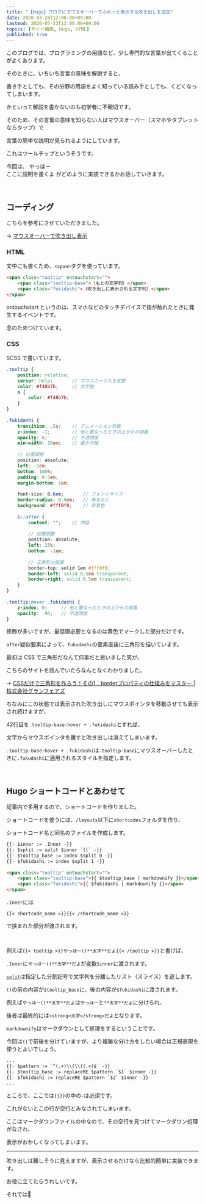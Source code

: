 ```yaml
---
title: "【Hugo】ブログにマウスオーバーでふわっと表示する吹き出しを追加"
date: 2020-03-26T12:00:00+09:00
lastmod: 2020-05-23T12:00:00+09:00
topics: [サイト構築, Hugo, HTML]
published: true
---
```


このブログでは、プログラミングの用語など、少し専門的な言葉が出てくることがよくあります。

そのときに、いちいち言葉の意味を解説すると、

書き手としても、その分野の用語をよく知っている読み手としても、くどくなってしまいます。

かといって解説を書かないのも初学者に不親切です。

そのため、その言葉の意味を知らない人はマウスオーバー（スマホやタブレットならタップ）で

<!--more-->

言葉の簡単な説明が見られるようにしています。

これはツールチップというそうです。

今回は、
<tltp label="こういうもの">やっほー<br/>ここに説明を書くよ</tltp>
がどのように実装できるかお話していきます。

<br/>

## コーディング

こちらを参考にさせていただきました。

→ [マウスオーバーで吹き出し表示](https://webparts.cman.jp/balloon/over/)

### HTML

文中にも書くため、`<span>`タグを使っています。

```html
<span class="tooltip" ontouchstart="">
    <span class="tooltip-base">（もとの文字列）</span>
    <span class="fukidashi">（吹き出しに表示される文字列）</span>
</span>
```

ontouchstart というのは、スマホなどのタッチデバイスで指が触れたときに発生するイベントです。

念のためつけています。

### CSS

SCSS で書いています。

```scss hl_lines=2,17,28,31,36-38,44
.tooltip {
    position: relative;
    cursor: help;       // マウスカーソルを変更
    color: #f48b7b;     // 文字色
    a {
        color: #f48b7b;
    }
}
　
.fukidashi {
    transition: .5s;    // アニメーション秒数
    z-index: -1;        // 他と重なったときの上からの順番
    opacity: 0;         // 不透明度
    min-width: 10em;    // 最小の幅
　
    // 位置調整
    position: absolute;
    left: -1em;
    bottom: 100%;
    padding: 0.5em;
    margin-bottom: 1em;
　
    font-size: 0.6em;       // フォントサイズ
    border-radius: 0.6em;   // 角を丸く
    background: #fff0f0;    // 背景色
　
    &::after {
        content: "";    // 内容
　
        // 位置調整
        position: absolute;
        left: 25%;
        bottom: -1em;
　
        // 三角形の描画
        border-top: solid 1em #fff0f0;
        border-left: solid 0.5em transparent;
        border-right: solid 0.5em transparent;
    }
}
　
.tooltip:hover .fukidashi {
    z-index: 0;     // 他と重なったときの上からの順番
    opacity: .96;   // 不透明度
}
```

修飾が多いですが、最低限必要となるのは黄色でマークした部分だけです。

`after`疑似要素によって、`fukudashi`の要素直後に三角形を描いています。

最初は CSS で三角形だなんて何事だと思いました笑が、

こちらのサイトを読んでいたらなんとなくわかりました。

→ [CSSだけで三角形を作ろう！その1：borderプロパティの仕組みをマスター | 株式会社グランフェアズ](https://www.granfairs.com/blog/staff/make-triangle-with-css)

ちなみにこの状態では表示された吹き出しにマウスポインタを移動させても表示され続けますが、

42行目を`.tooltip-base:hover + .fukidashi`とすれば、

文字からマウスポインタを離すと吹き出しは消えてしまいます。

`.tooltip-base:hover + .fukidashi`は`.tooltip-base`にマウスオーバーしたときに`.fukudashi`に適用されるスタイルを指定します。

<relpos link="add-sidebar" />

<br/>

## Hugo ショートコードとあわせて

記事内で多用するので、ショートコードを作りました。

ショートコードを使うには、`/layouts`以下に`shortcodes`フォルダを作り、

ショートコード名と同名のファイルを作成します。

```html name=/layouts/shortcodes/tooltip.html
{{- $inner := .Inner -}}
{{- $split := split $inner `((` -}}
{{- $tooltip_base := index $split 0 -}}
{{- $fukidashi := index $split 1 -}}
　
<span class="tooltip" ontouchstart="">
    <span class="tooltip-base">{{ $tooltip_base | markdownify }}</span>
    <span class="fukidashi">{{ $fukidashi | markdownify }}</span>
</span>
```

`.Inner`には

`{{< shortcode_name >}}{{< /shortcode_name >}}`

で挟まれた部分が渡されます。

<br/>

例えば`{{< tooltip >}}やっほー((**太字**だよ{{< /tooltip >}}`と書けば、

`.Inner`に`やっほー((**太字**だよ`が変数`$inner`に渡されます。

[`split`](https://gohugo.io/functions/split/)は指定した分割記号で文字列を分離したリスト（スライス）を返します。

`((`の前の内容が`$tooltip_base`に、後の内容が`$fukidashi`に渡されます。

例えば`やっほー((**太字**だよ`は`やっほー`と`**太字**だよ`に分けられ、

後者は最終的には`<strong>太字</strong>だよ`となります。

`markdownify`はマークダウンとして処理をするということです。

今回は`((`で前後を分けていますが、より複雑な分け方をしたい場合は正規表現を使うとよいでしょう。

```html name=tooltip.html
...
{{- $pattern := `^(.+)\\(\\((.+)$` -}}
{{- $tooltip_base := replaceRE $pattern `$1` $inner -}}
{{- $fukidashi := replaceRE $pattern `$2` $inner -}}
...
```

ところで、ここでは`{{}}`の中の`-`は必須です。

これがないとこの行が空行とみなされてしまいます。

ここはマークダウンファイルの中なので、その空行を見つけてマークダウン処理がなされ、

表示がおかしくなってしまいます。

<relpos link="hugo-shortcode" />

---

吹き出しは難しそうに見えますが、表示させるだけなら比較的簡単に実装できます。

お役に立てたらうれしいです。

それでは👋

